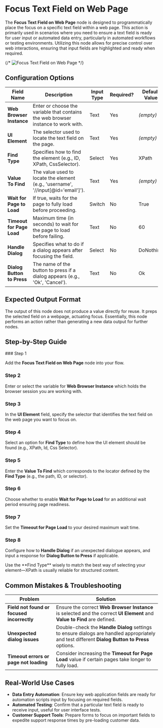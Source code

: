 
# Focus Text Field on Web Page

The **Focus Text Field on Web Page** node is designed to programmatically place the focus on a specific text field within a web page. This action is primarily used in scenarios where you need to ensure a text field is ready for user input or automated data entry, particularly in automated workflows or testing environments. Utilizing this node allows for precise control over web interactions, ensuring that input fields are highlighted and ready when required.

{/* ![Focus Text Field on Web Page](./focus-text-field-on-web.png) */}

## Configuration Options

| Field Name                 | Description                                                                       | Input Type | Required? | Default Value |
| -------------------------- | --------------------------------------------------------------------------------- | ---------- | --------- | ------------- |
| **Web Browser Instance**   | Enter or choose the variable that contains the web browser instance to work with. | Text       | Yes       | _(empty)_     |
| **UI Element**             | The selector used to locate the text field on the page.                           | Text       | Yes       | _(empty)_     |
| **Find Type**              | Specifies how to find the element (e.g., ID, XPath, CssSelector).                 | Select     | Yes       | XPath         |
| **Value To Find**          | The value used to locate the element (e.g., 'username', '//input[@id='email']').  | Text       | Yes       | _(empty)_     |
| **Wait for Page to Load**  | If true, waits for the page to fully load before proceeding.                      | Switch     | No        | True          |
| **Timeout for Page Load**  | Maximum time (in seconds) to wait for the page to load before failing.            | Text       | No        | 60            |
| **Handle Dialog**          | Specifies what to do if a dialog appears after focusing the field.                | Select     | No        | DoNothing     |
| **Dialog Button to Press** | The name of the button to press if a dialog appears (e.g., 'Ok', 'Cancel').       | Text       | No        | Ok            |

## Expected Output Format

The output of this node does not produce a value directly for reuse. It preps the selected field on a webpage, actuating focus. Essentially, this node performs an action rather than generating a new data output for further nodes.

## Step-by-Step Guide

<Steps>
### Step 1

Add the **Focus Text Field on Web Page** node into your flow.

### Step 2

Enter or select the variable for **Web Browser Instance** which holds the browser session you are working with.

### Step 3

In the **UI Element** field, specify the selector that identifies the text field on the web page you want to focus on.

### Step 4

Select an option for **Find Type** to define how the UI element should be found (e.g., XPath, Id, Css Selector).

### Step 5

Enter the **Value To Find** which corresponds to the locator defined by the **Find Type** (e.g., the path, ID, or selector).

### Step 6

Choose whether to enable **Wait for Page to Load** for an additional wait period ensuring page readiness.

### Step 7

Set the **Timeout for Page Load** to your desired maximum wait time.

### Step 8

Configure how to **Handle Dialog** if an unexpected dialogue appears, and input a response for **Dialog Button to Press** if applicable.

</Steps>

<Callout type="info" title="Tip">
  Use the **Find Type** wisely to match the best way of selecting your
  element—XPath is usually reliable for structured content.
</Callout>

## Common Mistakes & Troubleshooting

| Problem                                    | Solution                                                                                                                                       |
| ------------------------------------------ | ---------------------------------------------------------------------------------------------------------------------------------------------- |
| **Field not found or focused incorrectly** | Ensure the correct **Web Browser Instance** is selected and the correct **UI Element** and **Value to Find** are defined.                      |
| **Unexpected dialog issues**               | Double-check the **Handle Dialog** settings to ensure dialogs are handled appropriately and test different **Dialog Button to Press** options. |
| **Timeout errors or page not loading**     | Consider increasing the **Timeout for Page Load** value if certain pages take longer to fully load.                                            |

## Real-World Use Cases

- **Data Entry Automation**: Ensure key web application fields are ready for automation scripts input by focusing on required fields.
- **Automated Testing**: Confirm that a particular text field is ready to receive input, useful for user interface tests.
- **Customer Support Tools**: Prepare forms to focus on important fields to expedite support response times by pre-loading customer data.
